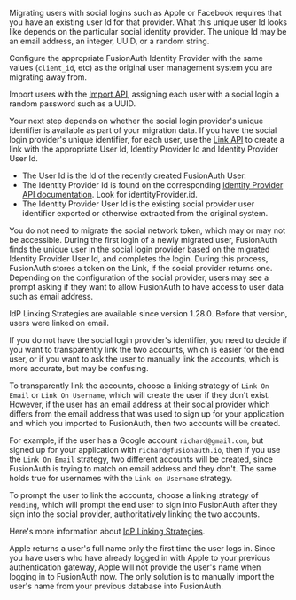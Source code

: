 
Migrating users with social logins such as Apple or Facebook requires that you have an existing user Id for that provider. What this unique user Id looks like depends on the particular social identity provider. The unique Id may be an email address, an integer, UUID, or a random string.

Configure the appropriate FusionAuth Identity Provider with the same values (`client_id`, etc) as the original user management system you are migrating away from.

Import users with the [Import API](/docs/apis/users#import-users), assigning each user with a social login a random password such as a UUID.

Your next step depends on whether the social login provider's unique identifier is available as part of your migration data. If you have the social login provider's unique identifier, for each user, use the [Link API](/docs/apis/identity-providers/links) to create a link with the appropriate User Id, Identity Provider Id and Identity Provider User Id.

* The User Id is the Id of the recently created FusionAuth User.
* The Identity Provider Id is found on the corresponding [Identity Provider API documentation](/docs/apis/identity-providers/). Look for <InlineField>identityProvider.id</InlineField>.
* The Identity Provider User Id is the existing social provider user identifier exported or otherwise extracted from the original system.

You do not need to migrate the social network token, which may or may not be accessible. During the first login of a newly migrated user, FusionAuth finds the unique user in the social login provider based on the migrated Identity Provider User Id, and completes the login. During this process, FusionAuth stores a token on the Link, if the social provider returns one. Depending on the configuration of the social provider, users may see a prompt asking if they want to allow FusionAuth to have access to user data such as email address.

<Aside type="version">
IdP Linking Strategies are available since version 1.28.0. Before that version, users were linked on email.
</Aside>

If you do not have the social login provider's identifier, you need to decide if you want to transparently link the two accounts, which is easier for the end user, or if you want to ask the user to manually link the accounts, which is more accurate, but may be confusing.

To transparently link the accounts, choose a linking strategy of `Link On Email` or `Link On Username`, which will create the user if they don't exist. However, if the user has an email address at their social provider which differs from the email address that was used to sign up for your application and which you imported to FusionAuth, then two accounts will be created.

For example, if the user has a Google account `richard@gmail.com`, but signed up for your application with `richard@fusionauth.io`, then if you use the `Link On Email` strategy, two different accounts will be created, since FusionAuth is trying to match on email address and they don't. The same holds true for usernames with the `Link on Username` strategy.

To prompt the user to link the accounts, choose a linking strategy of `Pending`, which will prompt the end user to sign into FusionAuth after they sign into the social provider, authoritatively linking the two accounts.

Here's more information about [IdP Linking Strategies](/docs/lifecycle/authenticate-users/identity-providers/#linking-strategies).

<Aside type="note">
Apple returns a user's full name only the first time the user logs in. Since you have users who have already logged in with Apple to your previous authentication gateway, Apple will not provide the user's name when logging in to FusionAuth now. The only solution is to manually import the user's name from your previous database into FusionAuth.
</Aside>
